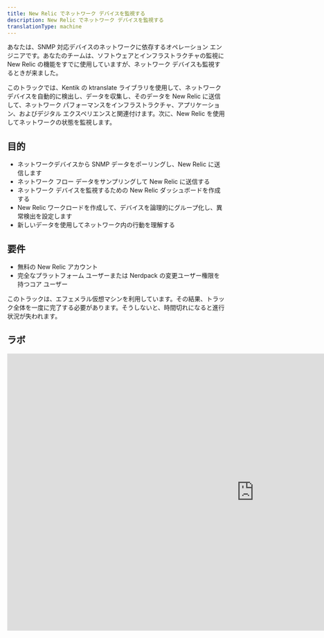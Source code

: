 ```yaml
---
title: New Relic でネットワーク デバイスを監視する
description: New Relic でネットワーク デバイスを監視する
translationType: machine
---
```


あなたは、SNMP 対応デバイスのネットワークに依存するオペレーション エンジニアです。あなたのチームは、ソフトウェアとインフラストラクチャの監視に New Relic の機能をすでに使用していますが、ネットワーク デバイスも監視するときが来ました。

このトラックでは、Kentik の ktranslate ライブラリを使用して、ネットワーク デバイスを自動的に検出し、データを収集し、そのデータを New Relic に送信して、ネットワーク パフォーマンスをインフラストラクチャ、アプリケーション、およびデジタル エクスペリエンスと関連付けます。次に、New Relic を使用してネットワークの状態を監視します。

## 目的

* ネットワークデバイスから SNMP データをポーリングし、New Relic に送信します
* ネットワーク フロー データをサンプリングして New Relic に送信する
* ネットワーク デバイスを監視するための New Relic ダッシュボードを作成する
* New Relic ワークロードを作成して、デバイスを論理的にグループ化し、異常検出を設定します
* 新しいデータを使用してネットワーク内の行動を理解する

## 要件

* 無料の New Relic アカウント
* 完全なプラットフォーム ユーザーまたは Nerdpack の変更ユーザー権限を持つコア ユーザー

<Callout variant="important">
  このトラックは、エフェメラル仮想マシンを利用しています。その結果、トラック全体を一度に完了する必要があります。そうしないと、時間切れになると進行状況が失われます。
</Callout>

## ラボ

<iframe
  width="1140"
  height="640"
  sandbox="allow-same-origin allow-scripts allow-popups allow-forms allow-modals"
  src="https://play.instruqt.com/embed/newrelic/tracks/network-performance-monitoring?token=em_8vjt8dquoemjh76q"
  style="border: 0;"
/>

## 宿題

素晴らしい！ktranslate と New Relic を使用してネットワーク デバイスを監視する準備が整ったので、実際のネットワークを監視する準備として、自分でできることをいくつか紹介します。

* New Relic の[ネットワーク パフォーマンス監視を最大限に活用する方法については、「ネットワーク パフォーマンス監視を開始する](/docs/network-performance-monitoring/get-started/npm-introduction/)」をお読みください。
* [ktranslate GitHub リポジトリ](https://github.com/kentik/ktranslate) にアクセスして、ktranslate の仕組みを確認してください
* 「[エンティティとは?](/docs/new-relic-one/use-new-relic-one/core-concepts/what-entity-new-relic/)」を読んで、New Relic エンティティの詳細と、独自のエンティティを合成する方法を学んでください。これにより、 **Kentik の既定の** エンティティからより多くのマイルを獲得できます。